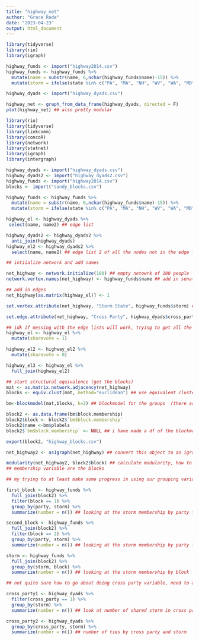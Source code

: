 ```yaml
---
title: "highway_net"
author: "Grace Rade"
date: "2023-04-23"
output: html_document
---
```

```r
library(tidyverse)
library(rio)
library(igraph)

highway_funds <- import("highway2014.csv")
highway_funds <- highway_funds %>% 
  mutate(name = substr(name, 6,nchar(highway_funds$name)-15)) %>% 
  mutate(storm = ifelse(state %in% c("PA", "MA", "NH", "WV", "WA", "MD", "DE", "RI", "CT", "NJ", "NY"), 1, 0))

highway_dyads <- import("highway_dyads.csv")

highway_net <- graph_from_data_frame(highway_dyads, directed = F)
plot(highway_net) ## also pretty modular
```

```r
library(rio)
library(tidyverse)
library(linkcomm)
library(concoR)
library(network)
library(statnet)
library(igraph)
library(intergraph)

highway_dyads <- import("highway_dyads.csv")
highway_dyads2 <- import("highway_dyads2.csv")
highway_funds <- import("highway2014.csv")
blocks <- import("sandy_blocks.csv")

highway_funds <- highway_funds %>% 
  mutate(name = substr(name, 6,nchar(highway_funds$name)-15)) %>% 
  mutate(storm = ifelse(state %in% c("PA", "MA", "NH", "WV", "WA", "MD", "DE", "RI", "CT", "NJ", "NY"), 1, 0))

highway_el <- highway_dyads %>% 
 select(name, name2) ## edge list

highway_dyads2 <- highway_dyads2 %>% 
  anti_join(highway_dyads)
highway_el2 <- highway_dyads2 %>% 
  select(name, name2) ## edge list 2 of all the nodes not in the edge list (idk just spitballing)

## intiialize network and add names

net_highway <- network.initialize(100) ## empty netowrk of 100 people
network.vertex.names(net_highway) <- highway_funds$name ## add in senator names

## add in edges
net_highway[as.matrix(highway_el)] <- 1 

set.vertex.attribute(net_highway, "Storm State", highway_funds$storm) ## set storm as a vertex attribute

set.edge.attribute(net_highway, "Cross Party", highway_dyads$cross_party) ## set edge attribute to cross party vote

## idk if messing with the edge lists will work, trying to get all the senators to be in the edge list
highway_el <- highway_el %>% 
  mutate(sharevote = 1)

highway_el2 <- highway_el2 %>% 
  mutate(sharevote = 0)

highway_el3 <- highway_el %>% 
  full_join(highway_el2)

## start structural equivalence (get the blocks)
mat <- as.matrix.network.adjacency(net_highway)
blocks <- equiv.clust(mat, method="euclidean") ## use equivalent clusters because they work on network objects

bm<-blockmodel(mat,blocks, k=2) ## blockmodel for the groups  (there are two blocks)

block2 <- as.data.frame(bm$block.membership)
block2$block <- block2$`bm$block.membership`
block2$name <-bm$plabels
block2$`bm$block.membership` <- NULL ## i have made a df of the blockmodel, sorting the whole senate into groups 

export(block2, "highway_blocks.csv")

net_highway2 <- asIgraph(net_highway) ## convert this object to an igraph object 

modularity(net_highway2, block2$block) ## calculate modularity, how to add the storm attribute though and cross party, not sure what to do next
## membership variable are the blocks

## my trying to at least make some progress in using our grouping variables

first_block <- highway_funds %>% 
  full_join(block2) %>% 
  filter(block == 1) %>% 
  group_by(party, storm) %>% 
  summarize(number = n()) ## looking at the storm membership by party for block 1

second_block <- highway_funds %>% 
  full_join(block2) %>% 
  filter(block == 2) %>% 
  group_by(party, storm) %>% 
  summarize(number = n()) ## looking at the storm membership by party for block 2

storm <- highway_funds %>% 
  full_join(block2) %>% 
  group_by(storm, block) %>% 
  summarize(number = n()) ## looking at the storm membership by block

## not quite sure how to go about doing cross party variable, need to add it to the dyads but then i can't look at the blocks

cross_party1 <- highway_dyads %>% 
  filter(cross_party == 1) %>% 
  group_by(storm) %>% 
  summarize(number = n()) ## look at number of shared storm in cross party ties

cross_party2 <- highway_dyads %>% 
  group_by(cross_party, storm) %>% 
  summarize(number = n()) ## number of ties by cross party and storm

```

